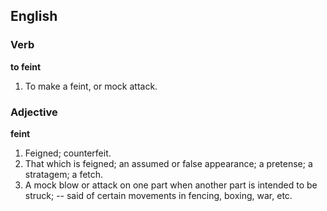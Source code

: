 ==English==

===Verb===

'''to feint'''

#To make a feint, or mock attack.

===Adjective===

'''feint'''

#Feigned; counterfeit.
#That which is feigned; an assumed or false appearance; a pretense; a stratagem; a fetch.
#A mock blow or attack on one part when another part is intended to be struck; -- said of certain movements in fencing, boxing, war, etc.